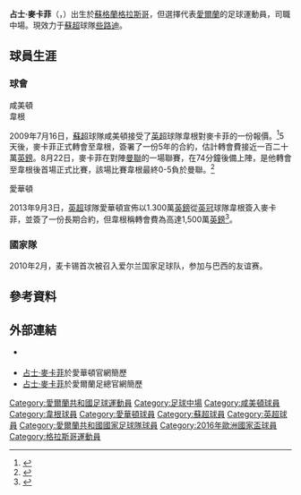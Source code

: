 {{noteTA
|G1=Football
|G2=MUFC
|G3=EPL
|G4=蘇超
|T=zh-hans:詹姆斯·麦卡锡;zh-hk:占士·麥卡菲;zh-tw:詹姆斯·麥卡錫;
|1=zh-hans:詹姆斯·麦卡锡;zh-hk:占士·麥卡菲;zh-tw:詹姆斯·麥卡錫;
|2=zh-hans:汉密尔顿学院足球俱乐部;zh-hk:咸美頓學院足球會;zh-tw:漢密爾頓學院足球俱樂部;
|3=zh-hans:汉密尔顿学院;zh-hk:咸美頓;zh-tw:漢密爾頓學院;
|4=zh-hans:曼切斯特联足球俱乐部;zh-hk:曼聯;zh-tw:曼徹斯特聯足球俱樂部
}}
{{Infobox football biography 2
| playername          = 占士·麥卡菲<br />''James McCarthy''
| image               = [[File:1_james_mccarthy_everton_2015.jpg|250px]]
| caption             = 麥卡菲在2015年為[[埃弗顿足球俱乐部|埃弗顿]]比賽
| fullname            = James McCarthy
| dateofbirth         = {{birth date and age|1990|11|12|df=y}}
| cityofbirth         = [[格拉斯哥|格拉斯哥]]
| countryofbirth      = [[蘇格蘭|蘇格蘭]]
| height              = {{height|m=1.80}}
| position            = [[中場|中場]]
| currentclub         = [[凯尔特人足球俱乐部|些路迪]]
| clubnumber          = 16
| youthyears1         = 
| youthclubs1         = 
| years1              = 2006−2009
| clubs1              = [[咸美頓學院足球會|咸美頓]]
| caps1               = 95<!-- league appearances and goals only, please -->
| goals1              = 13
| clubs2              = [[韋根足球會|韋根]]
| years2              = 2009−2013
| caps2               = 120
| goals2              = 7
| years3              = 2013−2019
| clubs3              = [[埃弗顿足球俱乐部|埃弗顿]]
| caps3               = 108
| goals3              = 6
| years4 = 2019−2021
| clubs4 = [[水晶宮足球會|水晶宮]]
| caps4 = 49
| goals4 = 0
| years5 = 2021−
| clubs5 = [[凯尔特人足球俱乐部|些路迪]]
| caps5 = 0
| goals5 = 0
| totalcaps           = 
| totalgoals          = 
| nationalyears1      = 2007
| nationalteam1       = [[愛爾蘭17歲以下足球代表隊|愛爾蘭U17]]
| nationalcaps1       = 3
| nationalgoals1      = 1
| nationalyears2      = 2007−2008
| nationalteam2       = [[愛爾蘭18歲以下國家足球隊|愛爾蘭U18]]
| nationalcaps2       = 2
| nationalgoals2      = 2
| nationalyears3      = 2007−2008
| nationalteam3       = [[愛爾蘭19歲以下國家足球隊|愛爾蘭U19]]
| nationalcaps3       = 1
| nationalgoals3      = 0
| nationalyears4      = 2008−2012
| nationalteam4       = [[愛爾蘭21歲以下國家足球隊|愛爾蘭U21]]
| nationalcaps4       = 7
| nationalgoals4      = 1
| nationalyears5      = 2010−
| nationalteam5       = [[愛爾蘭國家足球隊|愛爾蘭]]
| nationalcaps5       = 42
| nationalgoals5      = 0
| medaltemplates      = 
| club-update         = 2021年8月3日 (二) 14:30 (UTC)
| nationalteam-update = 2020年11月12日 (四) 16:30 (UTC)
}}
'''占士·麥卡菲'''（{{lang-en|'''James McCarthy'''}}，{{bd|1990年|11月12日|catidx=McCarthy, James}}）出生於[[蘇格蘭|蘇格蘭]][[格拉斯哥|格拉斯哥]]，但選擇代表[[愛爾蘭|愛爾蘭]]的足球運動員，司職中場。現效力于[[蘇超|蘇超]]球隊[[凯尔特人足球俱乐部|些路迪]]。

== 球員生涯 ==
===球會===
;咸美頓
;韋根
2009年7月16日，[[蘇超|蘇超]]球隊咸美頓接受了[[英格蘭足球超級聯賽|英超]]球隊韋根對麥卡菲的一份報價。<ref>{{cite news |language=en |url=http://news.bbc.co.uk/sport1/hi/football/teams/w/wigan_athletic/8146848.stm |title=McCarthy agrees £1.2m Wigan move |publisher=[[BBC|BBC]] Sport |date=2009-07-20 |accessdate=2013-08-13}}</ref>5天後，麥卡菲正式轉會至韋根，簽署了一份5年的合約，估計轉會費接近一百二十萬[[英鎊|英鎊]]。8月22日，麥卡菲在對陣[[曼徹斯特聯足球會|曼聯]]的一場聯賽，在74分鐘後備上陣，是他轉會至韋根後首場正式比賽，該場比賽韋根最終0-5負於曼聯。<ref>{{cite news |language=en |url=http://news.bbc.co.uk/sport2/hi/football/eng_prem/8209298.stm |title=Wigan 0-5 Man Utd |publisher=BBC Sport |date=2009-08-22 |accessdate=2013-08-13 |archive-date=2012-11-05 |archive-url=https://www.webcitation.org/6BwGXvd1C?url=http://news.bbc.co.uk/sport2/hi/football/eng_prem/8209298.stm |dead-url=no }}</ref>

;愛華頓
2013年9月3日，[[英超|英超]]球隊愛華頓宣佈以1.300萬[[英鎊|英鎊]]從[[英冠|英冠]]球隊韋根簽入麥卡菲，並簽了一份長期合約，但韋根稱轉會費為高達1,500萬[[英鎊|英鎊]]<ref>{{cite news |language=en |url=http://www.bbc.co.uk/sport/0/football/23939349 |title=Everton: Romelu Lukaku, James McCarthy and Gareth Barry sign |publisher=''[[BBC_Sport|BBC Sport]]'' |date=2013-09-03 |accessdate=2013-11-22 |archive-date=2013-10-16 |archive-url=https://web.archive.org/web/20131016202036/http://www.bbc.co.uk/sport/0/football/23939349 |dead-url=no }}</ref>。

=== 國家隊 ===
2010年2月，麦卡锡首次被召入爱尔兰国家足球队，参加与巴西的友谊赛。

== 參考資料 ==
{{reflist|1}}

== 外部連結 ==
*{{soccerbase|id=44290}} {{en}}
*[https://web.archive.org/web/20131110144255/http://www.evertonfc.com/player-profile/james-mccarthy 占士·麥卡菲]於愛華頓官網簡歷
*[https://web.archive.org/web/20131202232959/http://www.fai.ie/international/senior-men/100841-james-mccarthy.html 占士·麥卡菲]於愛爾蘭足總官網簡歷 

{{些路迪球員名單}}
{{2016年歐洲國家盃愛爾蘭參賽名單}}
{{蘇格蘭PFA年度最佳青年球員}}

{{DEFAULTSORT:McCarthy, James}}
[[Category:愛爾蘭共和國足球運動員|Category:愛爾蘭共和國足球運動員]]
[[Category:足球中場|Category:足球中場]]
[[Category:咸美頓球員|Category:咸美頓球員]]
[[Category:韋根球員|Category:韋根球員]]
[[Category:愛華頓球員|Category:愛華頓球員]]
[[Category:蘇超球員|Category:蘇超球員]]
[[Category:英超球員|Category:英超球員]]
[[Category:愛爾蘭共和國國家足球隊球員|Category:愛爾蘭共和國國家足球隊球員]]
[[Category:2016年歐洲國家盃球員|Category:2016年歐洲國家盃球員]]
[[Category:格拉斯哥運動員|Category:格拉斯哥運動員]]